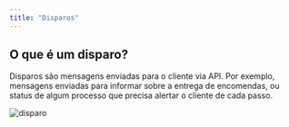 ```yaml
---
title: "Disparos"
---
```



## O que é um disparo?

Disparos são mensagens enviadas para o cliente via API. Por exemplo, mensagens enviadas para informar sobre a entrega de encomendas, ou status de algum processo que precisa alertar o cliente de cada passo.

<img
        src="/images/supervisores/funcionalidades/disparo.png"
        alt="disparo"
      />